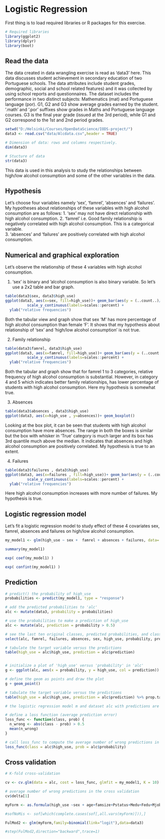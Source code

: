 # Logistic Regression

First thing is to load required libraries or R packages for this exercise.

```r
# Required libraries
library(ggplot2)
library(dplyr)
library(boot)
```

## Read the data

The data created in data wrangling exercise is read as 'data3' here.
This data discusses student achievement in secondary education of two Portuguese schools. The data attributes include student grades, demographic, social and school related features) and it was collected by using school reports and questionnaires. The dataset includes the performance in two distinct subjects: Mathematics (mat) and Portuguese language (por). G1, G2 and G3 show average grades earned by the student. '.math' and '.por' suffixes show grades in Maths and Portuguese language courses. G3 is the final year grade (issued at the 3rd period), while G1 and G2 correspond to the 1st and 2nd period grades. 

```r
setwd("D:/Helsinki/Courses/OpenDataScience/IODS-project/")
data3 <- read.csv("data/Alcdata.csv",header = TRUE)

# Dimension of data: rows and columns respectively.
dim(data3)

# Stucture of data
str(data3)

```


This data is used in this analysis to study the relationships between high/low alcohol consumption and some of the other variables in the data.

## Hypothesis

Let's choose four variables namely 'sex', 'famrel', 'absences' and 'failures'. 
My hypotheses about relationships of these variables with high alcohol consumption are as follows:
1. 'sex' may not have direct relationship with high alcohol consumption. 
2. 'famrel' i.e. Good family relationship is negatively correlated with high alcohol consumption. This is a categorical variable.  
3. 'absences' and 'failures' are positively correlated with  high alcohol consumption. 


## Numerical and graphical exploration

Let's observe the relationship of these 4 variables with high alcohol consumption.

1. 'sex' is binary and 'alcohol consumption is also binary variable. So let's use a 2x2 table and bar graph.


```r
table(data3$sex, data3$high_use)
ggplot(data3, aes(x=sex, fill=high_use))+ geom_bar(aes(y = (..count..)/sum(..count..)))+ 
          scale_y_continuous(labels=scales::percent) +
  ylab("relative frequencies")

```
Both the tabular view and graph show that sex 'M' has more percentage of high alcohol consumption than female 'F'. It shows that my hypothesis about relationship of 'sex' and 'high/low alcohol consumption' is not true.


2. Family relationship

```r
table(data3$famrel, data3$high_use)
ggplot(data3, aes(x=famrel, fill=high_use))+ geom_bar(aes(y = (..count..)/sum(..count..)), position=position_dodge())+ 
          scale_y_continuous(labels=scales::percent) +
  ylab("relative frequencies")

```

Both the tabular and graph show that for famrel 1 to 3 categories, relative frequency of high alcohol consumption is substantial. However, in category 4 and 5 which indicates better family relationships, has lower percentage of students with high alcohol consumption.
Here my hypothesis is somewhat true.

3. Absences

```r
table(data3$absences , data3$high_use)
ggplot(data3, aes(x=high_use , y=absences))+ geom_boxplot()

```

Looking at the box plot, it can be seen that students with high alcohol consumption have more absences. The range in both the boxes is similar but the box with whisker in 'True' category is much larger and its box has 3rd quantile much above the median. It indicates that absences and high alcohol consumption are positively correlated.
My hypothesis is true to an extent. 


4. Failures

```r
table(data3$failures , data3$high_use)
ggplot(data3, aes(x=failures , fill=high_use))+ geom_bar(aes(y = (..count..)/sum(..count..)),position=position_dodge())+ 
          scale_y_continuous(labels=scales::percent) +
  ylab("relative frequencies")

```

Here high alcohol consumption increases with more number of failures. My hypothesis is true.

## Logistic regression model

Let's fit a logistic regression model to study effect of these 4 covariates sex, famrel, absences and failures on high/low alcohol consumption.


```r

my_model1 <- glm(high_use ~ sex +  famrel + absences + failures, data= data3, family =binomial(link = "logit"))

summary(my_model1)

exp( coef(my_model1) )

exp( confint(my_model1) )
```

## Prediction

```r

# predict() the probability of high_use
probabilities <- predict(my_model1, type = "response")

# add the predicted probabilities to 'alc'
alc <- mutate(data3, probability = probabilities)

# use the probabilities to make a prediction of high_use
alc <- mutate(alc, prediction = probability > 0.5)

# see the last ten original classes, predicted probabilities, and class predictions
select(alc, famrel, failures, absences, sex, high_use, probability, prediction) %>% tail(10)

# tabulate the target variable versus the predictions
table(high_use = alc$high_use, prediction = alc$prediction)


# initialize a plot of 'high_use' versus 'probability' in 'alc'
g <- ggplot(alc, aes(x = probability, y = high_use, col = prediction))

# define the geom as points and draw the plot
g + geom_point()

# tabulate the target variable versus the predictions
table(high_use = alc$high_use, prediction = alc$prediction) %>% prop.table %>% addmargins

# the logistic regression model m and dataset alc with predictions are available

# define a loss function (average prediction error)
loss_func <- function(class, prob) {
  n_wrong <- abs(class - prob) > 0.5
  mean(n_wrong)
}

# call loss_func to compute the average number of wrong predictions in the (training) data
loss_func(class = alc$high_use, prob = alc$probability)
```


## Cross validation

```r

# K-fold cross-validation

cv <- cv.glm(data = alc, cost = loss_func, glmfit = my_model1, K = 10)

# average number of wrong predictions in the cross validation
cv$delta[1]


```


```r

myForm <- as.formula(high_use ~sex + age+famsize+Pstatus+Medu+Fedu+Mjob+Fjob+reason+guardian+traveltime+studytime+schoolsup+famsup+activities+nursery+higher+        internet+romantic+famrel+freetime+goout+health+failures+paid+absences+G3)

#sofNoMis <- sof[which(complete.cases(sof[,all.vars(myForm)])),]

FulMod2 <- glm(myForm,family=binomial(link="logit"),data=data3)

#step(FulMod2,direction="backward",trace=1)


```

